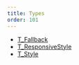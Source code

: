 ```yaml
---
title: Types
order: 101
---
```


- [T_Fallback](/styling/api/types/T_Fallback)
- [T_ResponsiveStyle](/styling/api/types/T_ResponsiveStyle)
- [T_Style](/styling/api/types/T_Style)
